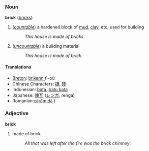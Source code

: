 === Noun ===
'''brick''' ([[bricks]])

# (''[[countable]]'') a hardened block of [[mud]], [[clay]], etc, used for building
#:''This house is made of bricks''.
# (''[[uncountable]]'') a building material
#:''This house is made of brick''.

==== Translations ====
*[[Breton]]: [[brikenn]] ''f'' -où
*Chinese Characters: [[磚]], [[砖]]
*Indonesian: [[bata]], [[batu bata]]
*Japanese: [[煉瓦]] ([[レンガ]], renga)
*Romanian:[[cărămidă]] ''f''

===Adjective===
'''brick'''

# made of brick
#:''All that was left after the fire was the brick chimney''.